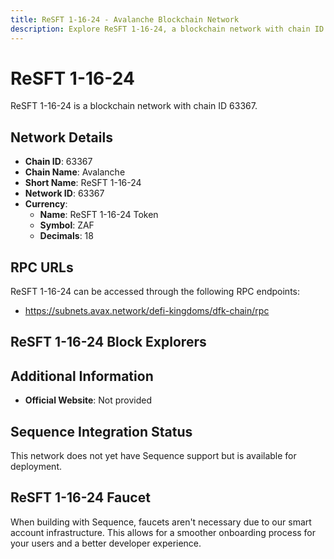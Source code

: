 ```yaml
--- 
title: ReSFT 1-16-24 - Avalanche Blockchain Network
description: Explore ReSFT 1-16-24, a blockchain network with chain ID 63367. Learn about its native currency, ReSFT 1-16-24 Token, and how to interact with the network.
---
```


# ReSFT 1-16-24

ReSFT 1-16-24 is a blockchain network with chain ID 63367.

## Network Details

- **Chain ID**: 63367
- **Chain Name**: Avalanche
- **Short Name**: ReSFT 1-16-24
- **Network ID**: 63367
- **Currency**: 
  - **Name**: ReSFT 1-16-24 Token
  - **Symbol**: ZAF
  - **Decimals**: 18

## RPC URLs

ReSFT 1-16-24 can be accessed through the following RPC endpoints:

- https://subnets.avax.network/defi-kingdoms/dfk-chain/rpc

## ReSFT 1-16-24 Block Explorers



## Additional Information

- **Official Website**: Not provided

## Sequence Integration Status

This network does not yet have Sequence support but is available for deployment.

## ReSFT 1-16-24 Faucet

When building with Sequence, faucets aren't necessary due to our smart account infrastructure. This allows for a smoother onboarding process for your users and a better developer experience.

